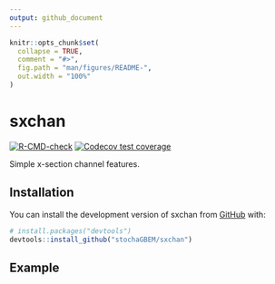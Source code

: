 ```yaml
---
output: github_document
---
```


<!-- README.md is generated from README.Rmd. Please edit that file -->

```r
knitr::opts_chunk$set(
  collapse = TRUE,
  comment = "#>",
  fig.path = "man/figures/README-",
  out.width = "100%"
)
```

# sxchan

<!-- badges: start -->
[![R-CMD-check](https://github.com/stochaGBEM/sxchan/actions/workflows/R-CMD-check.yaml/badge.svg)](https://github.com/stochaGBEM/sxchan/actions/workflows/R-CMD-check.yaml)
[![Codecov test coverage](https://codecov.io/gh/stochaGBEM/sxchan/branch/main/graph/badge.svg)](https://app.codecov.io/gh/stochaGBEM/sxchan?branch=main)
<!-- badges: end -->

Simple x-section channel features.

## Installation

You can install the development version of sxchan from [GitHub](https://github.com/) with:

``` r
# install.packages("devtools")
devtools::install_github("stochaGBEM/sxchan")
```

## Example
